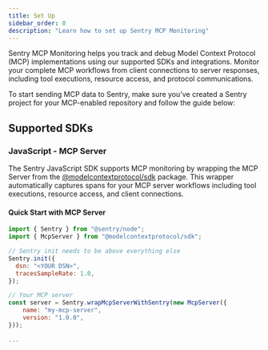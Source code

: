 ```yaml
---
title: Set Up
sidebar_order: 0
description: "Learn how to set up Sentry MCP Monitoring"
---
```


Sentry MCP Monitoring helps you track and debug Model Context Protocol (MCP) implementations using our supported SDKs and integrations. Monitor your complete MCP workflows from client connections to server responses, including tool executions, resource access, and protocol communications.

To start sending MCP data to Sentry, make sure you've created a Sentry project for your MCP-enabled repository and follow the guide below:

## Supported SDKs

### JavaScript - MCP Server

The Sentry JavaScript SDK supports MCP monitoring by wrapping the MCP Server from the [@modelcontextprotocol/sdk](https://www.npmjs.com/package/@modelcontextprotocol/sdk) package. This wrapper automatically captures spans for your MCP server workflows including tool executions, resource access, and client connections.

#### Quick Start with MCP Server

```javascript
import { Sentry } from "@sentry/node";
import { McpServer } from "@modelcontextprotocol/sdk";

// Sentry init needs to be above everything else
Sentry.init({
  dsn: "<YOUR DSN>",
  tracesSampleRate: 1.0,
});

// Your MCP server
const server = Sentry.wrapMcpServerWithSentry(new McpServer({
    name: "my-mcp-server",
    version: "1.0.0",
}));

...
```
